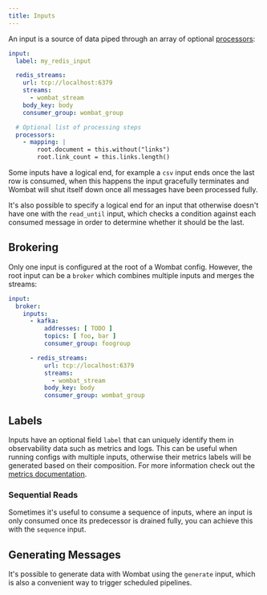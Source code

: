```yaml
---
title: Inputs
---
```


An input is a source of data piped through an array of optional [processors](cmp-processors.md):

```yaml
input:
  label: my_redis_input

  redis_streams:
    url: tcp://localhost:6379
    streams:
      - wombat_stream
    body_key: body
    consumer_group: wombat_group

  # Optional list of processing steps
  processors:
    - mapping: |
        root.document = this.without("links")
        root.link_count = this.links.length()
```

Some inputs have a logical end, for example a `csv` input ends once the last row is consumed, when this
happens the input gracefully terminates and Wombat will shut itself down once all messages have been processed fully.

It's also possible to specify a logical end for an input that otherwise doesn't have one with the
`read_until` input, which checks a condition against each consumed message in order to determine
whether it should be the last.

## Brokering

Only one input is configured at the root of a Wombat config. However, the root input can be a `broker`
which combines multiple inputs and merges the streams:

```yaml
input:
  broker:
    inputs:
      - kafka:
          addresses: [ TODO ]
          topics: [ foo, bar ]
          consumer_group: foogroup

      - redis_streams:
          url: tcp://localhost:6379
          streams:
            - wombat_stream
          body_key: body
          consumer_group: wombat_group
```

## Labels

Inputs have an optional field `label` that can uniquely identify them in observability data such as metrics and logs.
This can be useful when running configs with multiple inputs, otherwise their metrics labels will be generated based on
their composition. For more information check out the [metrics documentation](cmp-metrics.md).

### Sequential Reads

Sometimes it's useful to consume a sequence of inputs, where an input is only consumed once its predecessor is drained
fully, you can achieve this with the `sequence` input.

## Generating Messages

It's possible to generate data with Wombat using the `generate` input, which is also a convenient way
to trigger scheduled pipelines.